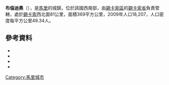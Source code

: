 '''布倫迪奧'''（{{lang-fr|Blendio}}），是[[馬里|馬里]]的城鎮，位於該國西南部，由[[錫卡索區|錫卡索區]]的[[錫卡索省|錫卡索省]]負責管轄，處於[[錫卡索|錫卡索]]西北面81公里，面積369平方公里，2009年人口18,207，人口密度每平方公里49.34人。

==參考資料==
*{{citation |contribution=Common and Fundamental Operational Datasets Registry: Mali |publisher=United Nations Office for the Coordination of Humanitarian Affairs |url=http://cod.humanitarianresponse.info/country-region/mali |deadurl=yes |archiveurl=https://web.archive.org/web/20121214211137/http://cod.humanitarianresponse.info/country-region/Mali |archivedate=2012-12-14 |title=存档副本 |accessdate=2015-07-17 }}
*{{citation
 |url         = http://instat.gov.ml/documentation/sikasso.pdf
 |publisher   = République de Mali: Institut National de la Statistique
 |title       = Resultats Provisoires RGPH 2009 (Région de Sikasso)
 |language    = fr
 |deadurl     = yes
 |archiveurl  = https://www.webcitation.org/6AnYveESp?url=http://instat.gov.ml/documentation/sikasso.pdf
 |archivedate = 2012-09-19
 |accessdate  = 2015-07-17
}}
*{{citation |title=Communes de la Région de Sikasso |publisher=Ministère de l’administration territoriale et des collectivités locales, République du Mali |url=http://www.matcl.gov.ml/pdf/ComRegSikasso.pdf |language=fr |deadurl=yes |archiveurl=https://www.webcitation.org/6AnZ7FgpR?url=http://www.matcl.gov.ml/pdf/ComRegSikasso.pdf |archivedate=2012-09-19 |accessdate=2015-07-17 }}
*{{citation | title=Plan de Sécurité Alimentaire Commune Rurale de Blendio 2006-2010 | publisher=Commissariat à la Sécurité Alimentaire, République du Mali, USAID-Mali | year=2006 | url=http://www.aec.msu.edu/fs2/mali_fd_strtgy/plans/sikasso/sikasso/psa_blendio.pdf | language=fr | deadurl=yes | archiveurl=https://web.archive.org/web/20120917011020/http://www.aec.msu.edu/fs2/mali_fd_strtgy/plans/sikasso/sikasso/psa_blendio.pdf | archivedate=2012年9月17日 | df= | accessdate=2015年7月17日 }}

{{Coord|11|36|48|N|6|20|40|W|display=title}}

{{錫卡索區}}

[[Category:馬里城市|Category:馬里城市]]


{{Mali-geo-stub}}